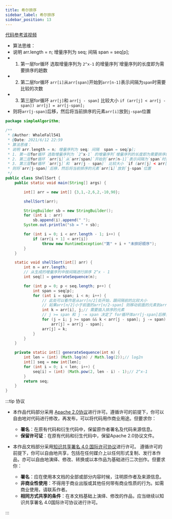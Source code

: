 ```yaml
---
title: 希尔排序
sidebar_label: 希尔排序
sidebar_position: 13
---
```


[代码参考该视频](https://www.bilibili.com/video/BV1BK4y1478X?from=search&seid=18253194365918849629)

 * 算法思维：
 * 说明 arr.length = n; 增量序列为 seq; 间隔  span = seq[p];
 * 1. 第一层for循环 选取增量序列为 `2^x-1` 的增量序列`增量序列的长度即为需要排序的趟数
 * 2. 第二层for循环 `arr[i]`从`arr[span]`开始到`arr[n-1]`表示间隔为`span`时需要比较的次数
 * 3. 第三层for循环 `arr[j]`和 `arr[j - span]` 比较大小 `if (arr[j] < arr[j - span]) arr[j] = arr[j-span];`
 * 则将`arr[j-span]`后移，然后将当前排序的元素`arr[i]`放到`j-span`位置

```java
package simpleAlgorithm;

/**
 * @Author: WhaleFall541
 * @Date: 2021/6/12 22:59
 * 算法思维：
 * 说明 arr.length = n; 增量序列为 seq; 间隔  span = seq[p];
 * 1. 第一层for循环 选取增量序列为 `2^x-1` 的增量序列`增量序列的长度即为需要排序的趟数
 * 2. 第二层for循环 `arr[i]`从`arr[span]`开始到`arr[n-1]`表示间隔为`span`时需要比较的次数
 * 3. 第三层for循环 `arr[j]`和 `arr[j - span]` 比较大小 `if (arr[j] < arr[j - span]) arr[j] = arr[j-span];`
 * 则将`arr[j-span]`后移，然后将当前排序的元素`arr[i]`放到`j-span`位置
 */
public class ShellSort {
    public static void main(String[] args) {

        int[] arr = new int[] {3,1,-2,6,2,-10,90};

        shellSort(arr);

        StringBuilder sb = new StringBuilder();
        for (int i : arr)
            sb.append(i).append(" ");
        System.out.println("sb = " + sb);

        for (int i = 0; i < arr.length - 1; i++) {
            if (arr[i + 1] < arr[i])
                throw new RuntimeException("第" + i + "未排好顺序");
        }
    }

    static void shellSort(int[] arr) {
        int n = arr.length;
        // 从生成的增量序列中按间隔进行排序 2^x - 1
        int seq[] = generateSequence(n);

        for (int p = 0; p < seq.length; p++) {
            int span = seq[p];
            for (int i = span; i < n; i++) {
                // 此处可以看作是从arr[n/2]处开始，跟间隔前的比较大小
                // 如果arr[n/2]小于前面的arr[n/2-span] 则移动前面的元素到arr[n/2]上
                int k = arr[i], j;// 需要插入排序的元素
                // j >= span 和 j -= span 决定了 for循环体arr[j-span]后移至多执行一次
                for (j = i; j >= span && k < arr[j - span]; j -= span)
                    arr[j] = arr[j - span];
                arr[j] = k;
            }
        }
    }

    private static int[] generateSequence(int n) {
        int len = (int) (Math.log(n) / Math.log(2));// log2n
        int[] seq = new int[len];
        for (int i = 0; i < len; i++) {
            seq[i] = (int) (Math.pow(2, len - i) - 1);// 2^x-1
        }
        return seq;
    }
}

```







:::tip 协议

- 本作品代码部分采用 [Apache 2.0协议](https://www.apache.org/licenses/LICENSE-2.0)进行许可。遵循许可的前提下，你可以自由地对代码进行修改，再发布，可以将代码用作商业用途。但要求你：
  - **署名**：在原有代码和衍生代码中，保留原作者署名及代码来源信息。
  - **保留许可证**：在原有代码和衍生代码中，保留Apache 2.0协议文件。

- 本作品文档部分采用[知识共享署名 4.0 国际许可协议](http://creativecommons.org/licenses/by/4.0/)进行许可。 遵循许可的前提下，你可以自由地共享，包括在任何媒介上以任何形式复制、发行本作品，亦可以自由地演绎、修改、转换或以本作品为基础进行二次创作。但要求你：
  - **署名**：应在使用本文档的全部或部分内容时候，注明原作者及来源信息。
  - **非商业性使用**：不得用于商业出版或其他任何带有商业性质的行为。如需商业使用，请联系作者。
  - **相同方式共享的条件**：在本文档基础上演绎、修改的作品，应当继续以知识共享署名 4.0国际许可协议进行许可。

:::